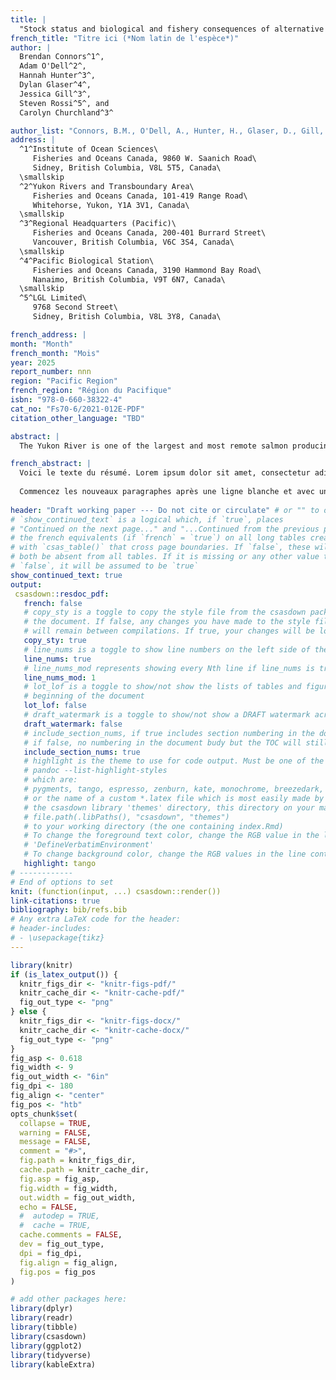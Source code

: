 ```yaml
---
title: |
  "Stock status and biological and fishery consequences of alternative harvest and rebuilding actions for Yukon River Chinook salmon (*Oncorhynchus tshawytscha*)"
french_title: "Titre ici (*Nom latin de l'espèce*)"
author: |
  Brendan Connors^1^, 
  Adam O'Dell^2^,
  Hannah Hunter^3^,
  Dylan Glaser^4^,
  Jessica Gill^3^,
  Steven Rossi^5^, and 
  Carolyn Churchland^3^

author_list: "Connors, B.M., O'Dell, A., Hunter, H., Glaser, D., Gill, J., Rossi, S., and Churchland, C."
address: |
  ^1^Institute of Ocean Sciences\
     Fisheries and Oceans Canada, 9860 W. Saanich Road\
     Sidney, British Columbia, V8L 5T5, Canada\
  \smallskip
  ^2^Yukon Rivers and Transboundary Area\
     Fisheries and Oceans Canada, 101-419 Range Road\
     Whitehorse, Yukon, Y1A 3V1, Canada\
  \smallskip
  ^3^Regional Headquarters (Pacific)\
     Fisheries and Oceans Canada, 200-401 Burrard Street\
     Vancouver, British Columbia, V6C 3S4, Canada\
  \smallskip
  ^4^Pacific Biological Station\
     Fisheries and Oceans Canada, 3190 Hammond Bay Road\
     Nanaimo, British Columbia, V9T 6N7, Canada\
  \smallskip
  ^5^LGL Limited\
     9768 Second Street\
     Sidney, British Columbia, V8L 3Y8, Canada\ 

french_address: |         
month: "Month"
french_month: "Mois"
year: 2025
report_number: nnn
region: "Pacific Region"
french_region: "Région du Pacifique"
isbn: "978-0-660-38322-4"
cat_no: "Fs70-6/2021-012E-PDF"
citation_other_language: "TBD"

abstract: |
  The Yukon River is one of the largest and most remote salmon producing rivers in the world. Chinook salmon (*Oncorhynchus tshawytscha*) from the river have supported subsistence and First Nations fisheries for millennia, and commercial and recreational fisheries for over a century. Within the Canadian portion of the Yukon River basin Chinook salmon make up two Stock Management Units (SMUs; Yukon River and Porcupine), comprising 12 Conservation Units (CUs) and over a hundred spawning locations. We used genetic information and run reconstruction models to estimate spawner abundances for nine Yukon River CUs from 1985 to 2024. These estimates were combined with age composition and harvest data to characterize population dynamics, estimate biological benchmarks, assess CU status, and quantify expected biological and fishery consequences of current and alternative harvest management measures via closed loop simulations. Returns to the Yukon River SMU declined ~87% over the past four decades culminating in five of the lowest returns on record in 2020--2024. Eight CUs are assessed as being in the Red status zone under the Wild Salmon Policy, and so the Yukon and Porcupine SMUs are below their CU-status based Limit Reference Points. The remaining CUs are assessed as in the Amber status zone, though with low confidence due to potential unaccounted migration mortality and uncertainties in how well spawner abundances could be reconstructed. Aggregate Yukon SMU spawner abundances over the most recent generation (2019--2024) averaged ~25,000 which is well below a proposed Upper Stock Reference point of 95,000 spawners. Declines in female Chinook salmon age at maturity, and to a lesser extent the proportion of females in the spawning population, have led to declines in reproductive output per spawner (~25% from the late 1980s to the early 2020s). Intrinsic productivity has also declined by ~ 60% over this same time period, though it appears this decline has been largely driven by environmental and ecosystem changes and not demographics ones. Leading hypotheses for factors driving these declines include heat stress and *Ichthyophonus* infection during spawning migrations, and climate induced changes to predator, prey, and competitor abundances in the Bering Sea ecosystem that Yukon Chinook salmon spend much of their marine life in. Simulations for the Yukon SMU suggest that under the current moratorium on fishing (at aggregate run sizes less than 71,000), spawner abundances are projected to exceed CU-specific lower reference points for all CUs by 2050 and that there could be modest, but infrequent, harvest opportunities. Alternative harvest management measures (e.g., lower escapement goals, caps on maximum harvest rates) were projected to influence rebuilding potential and harvest opportunities to varying degrees. We conclude by describing key knowledge gaps and areas of potential future work. 

french_abstract: |
  Voici le texte du résumé. Lorem ipsum dolor sit amet, consectetur adipisicing elit, sed do eiusmod tempor incididunt ut labore et dolore magna aliqua. Ut enim ad minim veniam, quis nostrud exercitation ullamco laboris nisi ut aliquip ex ea commodo consequat. Duis aute irure dolor in reprehenderit in voluptate velit esse cillum dolore eu fugiat nulla pariatur. Excepteur sint occaecat cupidatat non proident, sunt in culpa qui officia deserunt mollit anim id est laborum.
  
  Commencez les nouveaux paragraphes après une ligne blanche et avec un retrait de 2 espaces. Lorem ipsum dolor sit amet, consectetur adipisicing elit, sed do eiusmod tempor incididunt ut labore et dolore magna aliqua. Ut enim ad minim veniam, quis nostrud exercitation ullamco laboris nisi ut aliquip ex ea commodo consequat. Duis aute irure dolor in reprehenderit in voluptate velit esse cillum dolore eu fugiat nulla pariatur. Excepteur sint occaecat cupidatat non proident, sunt in culpa qui officia deserunt mollit anim id est laborum.
  
header: "Draft working paper --- Do not cite or circulate" # or "" to omit
# `show_continued_text` is a logical which, if `true`, places
# "Continued on the next page..." and "...Continued from the previous page" or
# the french equivalents (if `french` = `true`) on all long tables created
# with `csas_table()` that cross page boundaries. If `false`, these will
# both be absent from all tables. If it is missing or any other value than
# `false`, it will be assumed to be `true`
show_continued_text: true
output:
 csasdown::resdoc_pdf:
   french: false
   # copy_sty is a toggle to copy the style file from the csasdown package every time you compile
   # the document. If false, any changes you have made to the style file in your project
   # will remain between compilations. If true, your changes will be lost when you compile
   copy_sty: true
   # line_nums is a toggle to show line numbers on the left side of the page. 
   line_nums: true
   # line_nums_mod represents showing every Nth line if line_nums is true
   line_nums_mod: 1
   # lot_lof is a toggle to show/not show the lists of tables and figures at the
   # beginning of the document
   lot_lof: false
   # draft_watermark is a toggle to show/not show a DRAFT watermark across every page
   draft_watermark: false
   # include_section_nums, if true includes section numbering in the document body,
   # if false, no numbering in the document budy but the TOC will still show numbering
   include_section_nums: true
   # highlight is the theme to use for code output. Must be one of the list given by:
   # pandoc --list-highlight-styles
   # which are:
   # pygments, tango, espresso, zenburn, kate, monochrome, breezedark, haddock
   # or the name of a custom *.latex file which is most easily made by copying one from 
   # the csasdown library 'themes' directory, this directory on your machine:
   # file.path(.libPaths(), "csasdown", "themes")
   # to your working directory (the one containing index.Rmd)
   # To change the foreground text color, change the RGB value in the line containing
   # 'DefineVerbatimEnvironment'
   # To change background color, change the RGB values in the line containing 'shadecolor'
   highlight: tango
# ------------
# End of options to set
knit: (function(input, ...) csasdown::render())
link-citations: true
bibliography: bib/refs.bib
# Any extra LaTeX code for the header:
# header-includes:
# - \usepackage{tikz}
---
```


```r
library(knitr)
if (is_latex_output()) {
  knitr_figs_dir <- "knitr-figs-pdf/"
  knitr_cache_dir <- "knitr-cache-pdf/"
  fig_out_type <- "png"
} else {
  knitr_figs_dir <- "knitr-figs-docx/"
  knitr_cache_dir <- "knitr-cache-docx/"
  fig_out_type <- "png"
}
fig_asp <- 0.618
fig_width <- 9
fig_out_width <- "6in"
fig_dpi <- 180
fig_align <- "center"
fig_pos <- "htb"
opts_chunk$set(
  collapse = TRUE,
  warning = FALSE,
  message = FALSE,
  comment = "#>",
  fig.path = knitr_figs_dir,
  cache.path = knitr_cache_dir,
  fig.asp = fig_asp,
  fig.width = fig_width,
  out.width = fig_out_width,
  echo = FALSE,
  #  autodep = TRUE,
  #  cache = TRUE,
  cache.comments = FALSE,
  dev = fig_out_type,
  dpi = fig_dpi,
  fig.align = fig_align,
  fig.pos = fig_pos
)
```

```r
# add other packages here:
library(dplyr)
library(readr)
library(tibble)
library(csasdown)
library(ggplot2)
library(tidyverse)
library(kableExtra)
```

